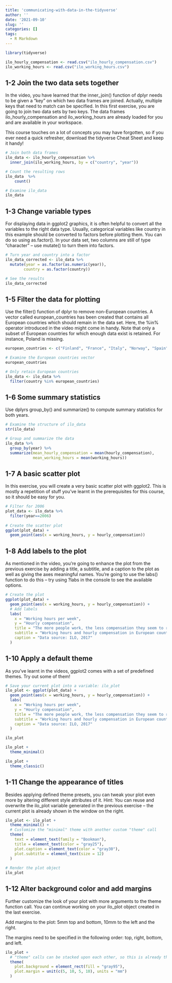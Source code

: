 ```yaml
---
title: 'communicating-with-data-in-the-tidyverse'
author: ''
date: '2021-09-10'
slug: ''
categories: []
tags:
  - R Markdown
---
```


```r
library(tidyverse)

ilo_hourly_compensation <- read.csv("ilo_hourly_compensation.csv")
ilo_working_hours <- read.csv("ilo_working_hours.csv")
```

## 1-2 Join the two data sets together

In the video, you have learned that the inner_join() function of dplyr needs to be given a "key" on which two data frames are joined. Actually, multiple keys that need to match can be specified. In this first exercise, you are going to join two data sets by two keys. The data frames ilo_hourly_compensation and ilo_working_hours are already loaded for you and are available in your workspace.

This course touches on a lot of concepts you may have forgotten, so if you ever need a quick refresher, download the tidyverse Cheat Sheet and keep it handy!


```r
# Join both data frames
ilo_data <- ilo_hourly_compensation %>%
  inner_join(ilo_working_hours, by = c("country", "year"))

# Count the resulting rows
ilo_data  %>% 
    count()

# Examine ilo_data
ilo_data
```

## 1-3 Change variable types

For displaying data in ggplot2 graphics, it is often helpful to convert all the variables to the right data type. Usually, categorical variables like country in this example should be converted to factors before plotting them. You can do so using as.factor(). In your data set, two columns are still of type "character" – use mutate() to turn them into factors.

```r
# Turn year and country into a factor
ilo_data_corrected <- ilo_data %>%
  mutate(year = as.factor(as.numeric(year)),
        country = as.factor(country))

# See the results
ilo_data_corrected
```

## 1-5 Filter the data for plotting

Use the filter() function of dplyr to remove non-European countries. A vector called european_countries has been created that contains all European countries which should remain in the data set. Here, the %in% operator introduced in the video might come in handy. Note that only a subset of European countries for which enough data exist is retained. For instance, Poland is missing.

```r
european_countries <- c("Finland", "France", "Italy", "Norway", "Spain", "Sweden", "Switzerland", "United Kingdom", "Belgium", "Ireland", "Luxembourg", "Portugal", "Netherlands", "Germany", "Hungary", "Austria", "Czech Rep.")

# Examine the European countries vector
european_countries

# Only retain European countries
ilo_data <- ilo_data %>%
  filter(country %in% european_countries)
```

## 1-6 Some summary statistics

Use dplyrs group_by() and summarize() to compute summary statistics for both years.

```r
# Examine the structure of ilo_data
str(ilo_data)

# Group and summarize the data
ilo_data %>%
  group_by(year) %>%
  summarize(mean_hourly_compensation = mean(hourly_compensation),
            mean_working_hours = mean(working_hours))
```

## 1-7 A basic scatter plot

In this exercise, you will create a very basic scatter plot with ggplot2. This is mostly a repetition of stuff you've learnt in the prerequisites for this course, so it should be easy for you.

```r
# Filter for 2006
plot_data <- ilo_data %>%
  filter(year==2006)
  
# Create the scatter plot
ggplot(plot_data) +
  geom_point(aes(x = working_hours, y = hourly_compensation))
```

## 1-8 Add labels to the plot

As mentioned in the video, you're going to enhance the plot from the previous exercise by adding a title, a subtitle, and a caption to the plot as well as giving the axes meaningful names. You're going to use the labs() function to do this – try using ?labs in the console to see the available options.

```r
# Create the plot
ggplot(plot_data) +
  geom_point(aes(x = working_hours, y = hourly_compensation)) +
  # Add labels
  labs(
    x = "Working hours per week",
    y = "Hourly compensation",
    title = "The more people work, the less compensation they seem to receive",
    subtitle = "Working hours and hourly compensation in European countries, 2006",
    caption = "Data source: ILO, 2017"
  )
```

## 1-10 Apply a default theme

As you've learnt in the videos, ggplot2 comes with a set of predefined themes. Try out some of them!

```r
# Save your current plot into a variable: ilo_plot
ilo_plot <- ggplot(plot_data) +
  geom_point(aes(x = working_hours, y = hourly_compensation)) +
  labs(
    x = "Working hours per week",
    y = "Hourly compensation",
    title = "The more people work, the less compensation they seem to receive",
    subtitle = "Working hours and hourly compensation in European countries, 2006",
    caption = "Data source: ILO, 2017"
  )

ilo_plot
```

```r
ilo_plot +
  theme_minimal()
```

```r
ilo_plot +
  theme_classic()
```


## 1-11 Change the appearance of titles

Besides applying defined theme presets, you can tweak your plot even more by altering different style attributes of it. Hint: You can reuse and overwrite the ilo_plot variable generated in the previous exercise – the current plot is already shown in the window on the right.

```r
ilo_plot <- ilo_plot +
  theme_minimal() +
  # Customize the "minimal" theme with another custom "theme" call
  theme(
    text = element_text(family = "Bookman"),
    title = element_text(color = "gray25"),
    plot.caption = element_text(color = "gray30"),
    plot.subtitle = element_text(size = 12)
  )
  
# Render the plot object
ilo_plot
```

## 1-12 Alter background color and add margins

Further customize the look of your plot with more arguments to the theme function call. You can continue working on your ilo_plot object created in the last exercise.

Add margins to the plot: 5mm top and bottom, 10mm to the left and the right.

The margins need to be specified in the following order: top, right, bottom, and left.

```r
ilo_plot +
  # "theme" calls can be stacked upon each other, so this is already the third call of "theme"
  theme(
    plot.background = element_rect(fill = "gray95"),
    plot.margin = unit(c(5, 10, 5, 10), units = "mm")
  )
```

